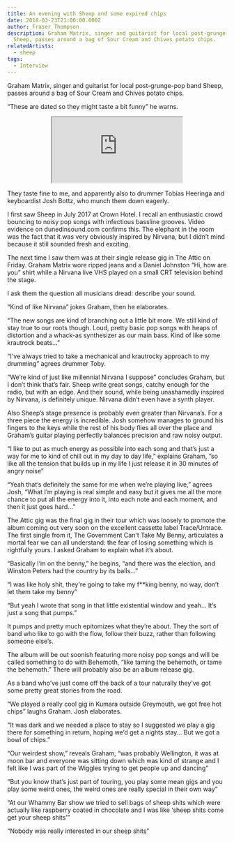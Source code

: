 ```yaml
---
title: An evening with Sheep and some expired chips
date: 2018-03-23T21:00:00.000Z
author: Fraser Thompson
description: Graham Matrix, singer and guitarist for local post-grunge-pop band
  Sheep, passes around a bag of Sour Cream and Chives potato chips.
relatedArtists:
  - sheep
tags:
  - Interview
---
```



Graham Matrix, singer and guitarist for local post-grunge-pop band Sheep, passes around a bag of Sour Cream and Chives potato chips.

“These are dated so they might taste a bit funny” he warns.

<center><iframe style={{border: 0, width: "100%", height: "120px"}} src="https://bandcamp.com/EmbeddedPlayer/album=3958446571/size=large/bgcol=ffffff/linkcol=0687f5/tracklist=false/artwork=small/transparent=true/" seamless><a href="http://sheepsheeit.bandcamp.com/album/graham-matrix-vs-the-entire-galactic-chaos-empire">Graham Matrix VS The Entire Galactic Chaos Empire by Sheep</a></iframe></center>

They taste fine to me, and apparently also to drummer Tobias Heeringa and keyboardist Josh Bottz, who munch them down eagerly.

I first saw Sheep in July 2017 at Crown Hotel. I recall an enthusiastic crowd bouncing to noisy pop songs with infectious bassline grooves. Video evidence on dunedinsound.com confirms this. The elephant in the room was the fact that it was very obviously inspired by Nirvana, but I didn’t mind because it still sounded fresh and exciting.

The next time I saw them was at their single release gig in The Attic on Friday. Graham Matrix wore ripped jeans and a Daniel Johnston “Hi, how are you” shirt while a Nirvana live VHS played on a small CRT television behind the stage.

I ask them the question all musicians dread: describe your sound.

“Kind of like Nirvana” jokes Graham, then he elaborates.

“The new songs are kind of branching out a little bit more. We still kind of stay true to our roots though. Loud, pretty basic pop songs with heaps of distortion and a whack-as synthesizer as our main bass. Kind of like some krautrock beats...”

“I've always tried to take a mechanical and krautrocky approach to my drumming” agrees drummer Toby.

“We’re kind of just like millennial Nirvana I suppose” concludes Graham, but I don’t think that’s fair. Sheep write great songs, catchy enough for the radio, but with an edge. And their sound, while being unashamedly inspired by Nirvana, is definitely unique. Nirvana didn’t even have a synth player.

Also Sheep’s stage presence is probably even greater than Nirvana’s. For a three piece the energy is incredible. Josh somehow manages to ground his fingers to the keys while the rest of his body flies all over the place and Graham’s guitar playing perfectly balances precision and raw noisy output.

“I like to put as much energy as possible into each song and that’s just a way for me to kind of chill out in my day to day life,” explains Graham, ”so like all the tension that builds up in my life I just release it in 30 minutes of angry noise”

“Yeah that’s definitely the same for me when we’re playing live,” agrees Josh, “What I’m playing is real simple and easy but it gives me all the more chance to put all the energy into it, into each note and each moment, and then it just goes hard…”

The Attic gig was the final gig in their tour which was loosely to promote the album coming out very soon on the excellent cassette label Trace/Untrace. The first single from it, The Government Can't Take My Benny, articulates a mortal fear we can all understand: the fear of losing something which is rightfully yours. I asked Graham to explain what it’s about.

“Basically I’m on the benny,” he begins, “and there was the election, and Winston Peters had the country by its balls...”

“I was like holy shit, they're going to take my f\*\*king benny, no way, don’t let them take my benny”

“But yeah I wrote that song in that little existential window and yeah… It’s just a song that pumps.”

It pumps and pretty much epitomizes what they’re about. They the sort of band who like to go with the flow, follow their buzz, rather than following someone else’s.

The album will be out soonish featuring more noisy pop songs and will be called something to do with Behemoth, “like taming the behemoth, or tame the behemoth.” There will probably also be an album release gig.

As a band who’ve just come off the back of a tour naturally they’ve got some pretty great stories from the road.

“We played a really cool gig in Kumara outside Greymouth, we got free hot chips” laughs Graham. Josh elaborates.

“It was dark and we needed a place to stay so I suggested we play a gig there for something in return, hoping we’d get a nights stay... But we got a bowl of chips.”

“Our weirdest show,” reveals Graham, “was probably Wellington, it was at moon bar and everyone was sitting down which was kind of strange and I felt like I was part of the Wiggles trying to get people up and dancing”

“But you know that’s just part of touring, you play some mean gigs and you play some weird ones, the weird ones are really special in their own way”

“At our Whammy Bar show we tried to sell bags of sheep shits which were actually like raspberry coated in chocolate and I was like ‘sheep shits come get your sheep shits’”

“Nobody was really interested in our sheep shits”

